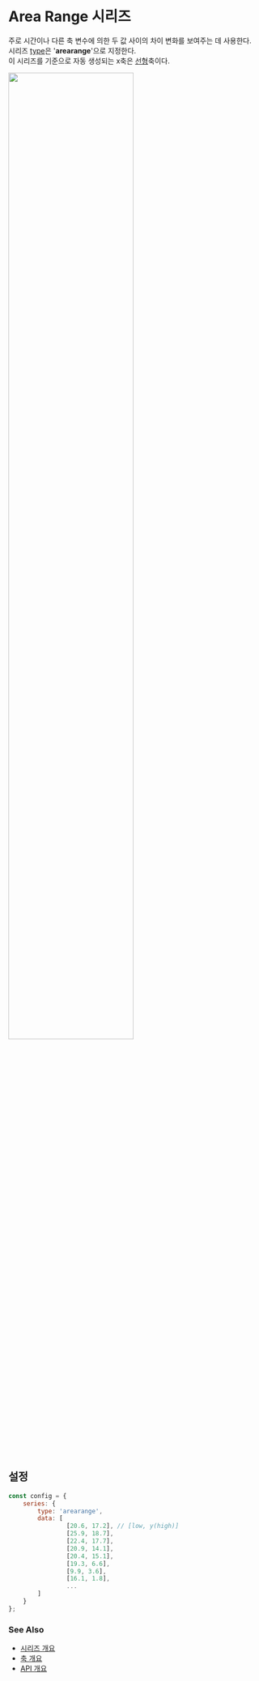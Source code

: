 # Area Range 시리즈

주로 시간이나 다른 축 변수에 의한 두 값 사이의 차이 변화를 보여주는 데 사용한다.<br/>
시리즈 [type](/config/config/series#type)은 '**arearange**'으로 지정한다.<br/>
이 시리즈를 기준으로 자동 생성되는 x축은 [선형](/config/config/xAxis/linear)축이다.<br/>

<img src="/images/guide/series/arearange-01.png" width="70%" class="border-img"/>

## 설정

```js
const config = {
    series: {
        type: 'arearange',
        data: [
                [20.6, 17.2], // [low, y(high)]
                [25.9, 18.7],
                [22.4, 17.7],
                [20.9, 14.1],
                [20.4, 15.1],
                [19.3, 6.6],
                [9.9, 3.6],
                [16.1, 1.8],
                ...
        ]
    }
};
```

### See Also

- [시리즈 개요](/guide/series)
- [축 개요](/guide/axes)
- [API 개요](/docs)